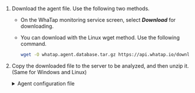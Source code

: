 1. Download the agent file. Use the following two methods.

   - On the WhaTap monitoring service screen, select **_Download_** for downloading.

   - You can download with the Linux wget method. Use the following command.

     ```bash
     wget -O whatap.agent.database.tar.gz https://api.whatap.io/download/agent/whata.agent.database.tar.gz
     ```

2. Copy the downloaded file to the server to be analyzed, and then unzip it. (Same for Windows and Linux)

   <details>
   <summary>Agent configuration file</summary>

   <Xclude product='cubrid'>

   | File name                          | Description                                                                                                                                                                                                                                                                                                                                                          |
   | ---------------------------------- | -------------------------------------------------------------------------------------------------------------------------------------------------------------------------------------------------------------------------------------------------------------------------------------------------------------------------------------------------------------------- |
   | _whatap.conf_                      | This is the file where you can enter the address of the collection server that collects data from the database server and the server's project access key. For more information about the agent configuration, see [the following](agent-settings).                                                                                                                  |
   | _alert/alert.conf_                 | This is the file that sets thresholds for monitoring items to be collected. An alert occurs when the threshold is exceeded.                                                                                                                                                                                                                                          |
   | _scripts/_                         | This directory contains the scripts that can remotely run SQL scripts.                                                                                                                                                                                                                                                                                               |
   | _ps.sh_                            | This script fetches the process ID. When ending the agent process, the ID is referenced.                                                                                                                                                                                                                                                                             |
   | _stop.sh_                          | This script is used when ending the agent process.                                                                                                                                                                                                                                                                                                                   |
   | _uid.sh_ (_uid.bat_)               | This shell script file generates an encrypted UID by combining the database connection data. It creates the _db.user_ file. Once you have set it for the first time, it collects data from the database server to be monitored through the encrypted UID. <br/>For more details about creation of an account for monitoring, see [the following](install-agent#uid). |
   | _start.sh_ (_start.bat_)           | This shell script file runs the agent. When the agent starts, it starts collecting monitoring data from the database server.                                                                                                                                                                                                                                         |
   | _startd.sh_ (_startd.bat_)         | This shell script file runs the agent, which can be run in the background.                                                                                                                                                                                                                                                                                           |
   | _whatap.agent.dbx-`X.Y.Z`.jar_     | The Tracer program is a program that collects data from the database server and transmits the collected data to the server.                                                                                                                                                                                                                                          |
   | _jdbc_                             | This directory collects the libraries referenced for database server connection. Download the library for connecting the agent and database server and use it by setting the path in the class path option of Java.                                                                                                                                                  |
   | _xos/_                             | The directory contains the optional agent that can monitor the process usage of the database server.                                                                                                                                                                                                                                                                 |
   | ⎿ _xos.conf_                       | This file is used to enter the address and communication port of the agent server for collecting the process usage of the database server and transmitting the data.                                                                                                                                                                                                 |
   | <sup>*</sup> <em>xcub/</em>        | This directory contains additional agent files that collect SQL texts from the CUBRID database and calculate metrics.                                                                                                                                                                                                                                                |
   | ⎿ <sup>\*</sup> <em>xcub.conf</em> | This file is used to enter the CUBRID database and additional agent connection settings.                                                                                                                                                                                                                                                                             |

   :::note

   <sup>*</sup>: The files in the <em>xcub</em> path are dedicated files for CUBRID Monitoring.

   :::

   </Xclude>

   <InDoc product='cubrid'>

   | File name                      | Description                                                                                                                                                                                                                                                                                                                                                          |
   | ------------------------------ | -------------------------------------------------------------------------------------------------------------------------------------------------------------------------------------------------------------------------------------------------------------------------------------------------------------------------------------------------------------------- |
   | _whatap.conf_                  | This is the file where you can enter the address of the collection server that collects data from the database server and the server's project access key. For more information about the agent configuration, see [the following](agent-settings).                                                                                                                  |
   | _alert/alert.conf_             | This is the file that sets thresholds for monitoring items to be collected. An alert occurs when the threshold is exceeded.                                                                                                                                                                                                                                          |
   | _scripts/_                     | This directory contains the scripts that can remotely run SQL scripts.                                                                                                                                                                                                                                                                                               |
   | ⎿ _ps.sh_                      | This script fetches the process ID. When ending the agent process, the ID is referenced.                                                                                                                                                                                                                                                                             |
   | ⎿ _stop.sh_                    | This script is used when ending the agent process.                                                                                                                                                                                                                                                                                                                   |
   | ⎿ _uid.sh_ (_uid.bat_)         | This shell script file generates an encrypted UID by combining the database connection data. It creates the _db.user_ file. Once you have set it for the first time, it collects data from the database server to be monitored through the encrypted UID. <br/>For more details about creation of an account for monitoring, see [the following](install-agent#uid). |
   | ⎿ _start.sh_ (_start.bat_)     | This shell script file runs the agent. When the agent starts, it starts collecting monitoring data from the database server.                                                                                                                                                                                                                                         |
   | ⎿ _startd.sh_ (_startd.bat_)   | This shell script file runs the agent, which can be run in the background.                                                                                                                                                                                                                                                                                           |
   | _whatap.agent.dbx-`X.Y.Z`.jar_ | The Tracer program is a program that collects data from the database server and transmits the collected data to the server.                                                                                                                                                                                                                                          |
   | _jdbc_                         | This directory collects the libraries referenced for database server connection. Download the library for connecting the agent and database server and use it by setting the path in the class path option of Java.                                                                                                                                                  |
   | _xos/_                         | The directory contains the optional agent that can monitor the process usage of the database server.                                                                                                                                                                                                                                                                 |
   | ⎿ _xos.conf_                   | This file is used to enter the address and communication port of the agent server for collecting the process usage of the database server and transmitting the data.                                                                                                                                                                                                 |
   | _xcub/_                        | This directory contains additional agent files that collect SQL texts and calculate metrics. It must be installed on the database server.<br/>\* This directory is for additional agents for CUBRID Monitoring.                                                                                                                                                      |
   | ⎿ _xcub.conf_                  | This file is used to enter the database and agent connection settings.<br/>\* This additional agent configuration file is for CUBRID monitoring. For more information, see [the following](agent-xcub-settings).                                                                                                                                                     |

   </InDoc>

   </details>

